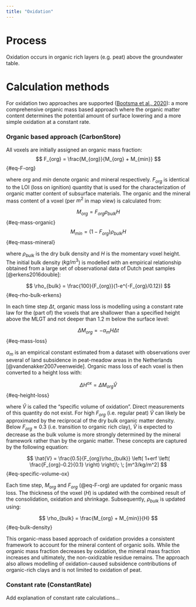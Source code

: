 ```yaml
---
title: "Oxidation"
---
```


# Process
Oxidation occurs in organic rich layers (e.g. peat) above the groundwater table.

# Calculation methods
For oxidation two approaches are supported ([Bootsma et al., 2020](https://doi.org/10.5194/piahs-382-415-2020)): a more comprehensive organic mass based approach where the organic matter content determines the potential amount of surface lowering and a more simple oxidation at a constant rate.

### Organic based approach (CarbonStore)
All voxels are initially assigned an organic mass fraction:
$$
F_{org} = \frac{M_{org}}{M_{org} + M_{min}}
$$ {#eq-F-org}

where *org* and *min* denote organic and mineral respectively. $F_{org}$ is identical to the LOI (loss on ignition) quantity that is used for the characterization of organic matter content of subsurface materials. The organic and the mineral mass content of a voxel (per $m^2$ in map view) is calculated from:

$$
M_{org} = F_{org}\rho_{bulk}H
$$ {#eq-mass-organic}
$$
M_{min} = (1-F_{org})\rho_{bulk}H
$$ {#eq-mass-mineral}

where $\rho_{bulk}$ is the dry bulk density and $H$ is the momentary voxel height. The initial bulk density ($kg/m^3$) is modelled with an empirical relationship obtained from a large set of observational data of Dutch peat samples [@erkens2016double]:

$$
\rho_{bulk} = \frac{100}{F_{org}}(1-e^{-F_{org}/0.12})
$$ {#eq-rho-bulk-erkens}

In each time step $\Delta t$, organic mass loss is modelling using a constant rate law for the (part of) the voxels that are shallower than a specified height above the MLGT and not deeper than 1.2 m below the surface level:

$$
\Delta M_{org} = -\alpha_{m}H\Delta t
$$ {#eq-mass-loss}

$\alpha_{m}$ is an empirical constant estimated from a dataset with observations over several of land subsidence in peat-meadow areas in the Netherlands [@vandenakker2007veenweide]. Organic mass loss of each voxel is then converted to a height loss with:

$$
\Delta H^{ox} = \Delta M_{org}\hat{V}
$$ {#eq-height-loss}

where $\hat{V}$ is called the "specific volume of oxidation". Direct measurements of this quantity do not exist. For high $F_{org}$ (i.e. regular peat) $\hat{V}$ can likely be approximated by the reciprocal of the dry bulk organic matter density. Below $F_{org} \approx 0.3$ (i.e. transition to organic rich clay), $\hat{V}$ is expected to decrease as the bulk volume is more strongly determined by the mineral framework rather than by the organic matter. These concepts are captured by the following equation:

$$
\hat{V} = \frac{0.5}{F_{org}\rho_{bulk}} \left( 1+erf \left( \frac{F_{org}-0.2}{0.1} \right) \right)\; \; [m^3/kg/m^2]
$$ {#eq-specific-volume-ox}

Each time step, $M_{org}$ and $F_{org}$ (@eq-F-org) are updated for organic mass loss. The thickness of the voxel ($H$) is updated with the combined result of the consolidation, oxidation and shrinkage. Subsequently, $\rho_{bulk}$ is updated using:

$$
\rho_{bulk} = \frac{M_{org} + M_{min}}{H}
$$ {#eq-bulk-density}

This organic-mass based approach of oxidation provides a consistent framework to account for the mineral content of organic soils. While the organic mass fraction decreases by oxidation, the mineral mass fraction increases and ultimately, the non-oxidizable residue remains. The approach also allows modelling of oxidation-caused subsidence contributions of organic-rich clays and is not limited to oxidation of peat.

### Constant rate (ConstantRate)
Add explanation of constant rate calculations...